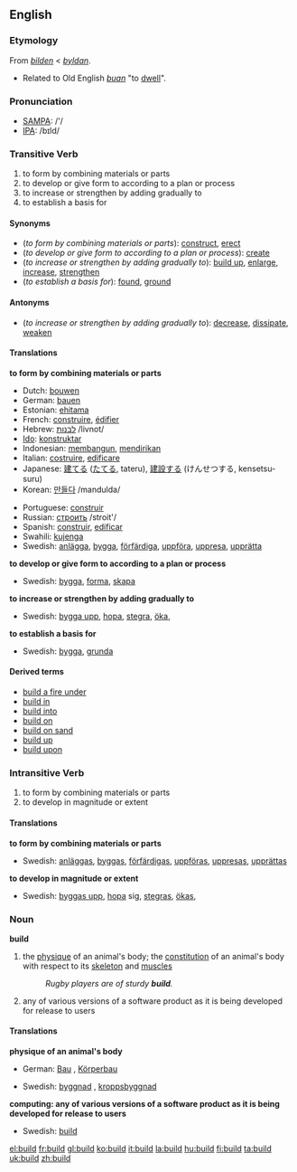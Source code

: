 ==English==

===Etymology===
From {{ME.}} ''[[bilden]]'' < {{OE.}} ''[[byldan]]''.
*Related to Old English ''[[buan]]'' "to [[dwell]]".

===Pronunciation===
*[[w:SAMPA|SAMPA]]: /'/
*[[w:IPA|IPA]]: /bɪld/

===Transitive Verb===
{{en-infl-irreg|build|builds|building|built|built}}
#to form by combining materials or parts
#to develop or give form to according to a plan or process
#to increase or strengthen by adding gradually to
#to establish a basis for

====Synonyms====
*(''to form by combining materials or parts''): [[construct]], [[erect]]
*(''to develop or give form to according to a plan or process''): [[create]]
*(''to increase or strengthen by adding gradually to''): [[build up]], [[enlarge]], [[increase]], [[strengthen]]
*(''to establish a basis for''): [[found]], [[ground]]

====Antonyms====
*(''to increase or strengthen by adding gradually to''): [[decrease]], [[dissipate]], [[weaken]]

====Translations====
'''to form by combining materials or parts'''
{{top}}
*Dutch: [[bouwen]]
*German: [[bauen]]
*Estonian: [[ehitama]]
*French: [[construire]], [[édifier]]
*Hebrew: [[לבנות|לבנות]] /livnot/
*[[Ido]]: [[konstruktar]]
*Indonesian: [[bangun|membangun]], [[diri|mendirikan]]
*Italian: [[costruire]], [[edificare]]
*Japanese: [[建てる]] ([[たてる]], tateru), [[建設]]する (けんせつする, kensetsu-suru)
*Korean: [[만들다]] /mandulda/
{{mid}}
*Portuguese: [[construir]]
*Russian: [[строить]] /stroit'/
*Spanish: [[construir]], [[edificar]]
*Swahili: [[kujenga]]
*Swedish: [[anlägga]], [[bygga]], [[förfärdiga]], [[uppföra]], [[uppresa]], [[upprätta]]
{{bottom}}

'''to develop or give form to according to a plan or process'''
{{top}}
{{mid}}
*Swedish: [[bygga]], [[forma]], [[skapa]]
{{bottom}}

'''to increase or strengthen by adding gradually to'''
{{top}}
{{mid}}
*Swedish: [[bygga upp]], [[hopa]], [[stegra]], [[öka]], 
{{bottom}}

'''to establish a basis for'''
{{top}}
{{mid}}
*Swedish: [[bygga]], [[grunda]]
{{bottom}}

====Derived terms====
*[[build a fire under]]
*[[build in]]
*[[build into]]
*[[build on]]
*[[build on sand]]
*[[build up]]
*[[build upon]]

===Intransitive Verb===
{{en-infl-irreg|build|builds|building|built|built}}
#to form by combining materials or parts
#to develop in magnitude or extent

====Translations====
'''to form by combining materials or parts'''
{{top}}
{{mid}}
*Swedish: [[anläggas]], [[byggas]], [[förfärdigas]], [[uppföras]], [[uppresas]], [[upprättas]]
{{bottom}}

'''to develop in magnitude or extent'''
{{top}}
{{mid}}
*Swedish: [[byggas upp]], [[hopa]] sig, [[stegras]], [[ökas]], 
{{bottom}}

===Noun===
'''build'''
# the [[physique]] of an animal's body; the [[constitution]] of an animal's body with respect to its [[skeleton]] and [[muscle]]s
#:''Rugby players are of sturdy '''build'''.''
# {{computing}} any of various versions of a software product as it is being developed for release to users

====Translations====
'''physique of an animal's body'''
{{top}}
*German: [[Bau]] {{m}}, [[Körperbau]] {{m}}
{{mid}}
*Swedish: [[byggnad]] {{c}}, [[kroppsbyggnad]] {{c}}
{{bottom}}

'''computing: any of various versions of a software product as it is being developed for release to users'''
{{top}}
{{mid}}
*Swedish: [[build#Swedish|build]] {{c}}
{{bottom}}

[[el:build]]
[[fr:build]]
[[gl:build]]
[[ko:build]]
[[it:build]]
[[la:build]]
[[hu:build]]
[[fi:build]]
[[ta:build]]
[[uk:build]]
[[zh:build]]